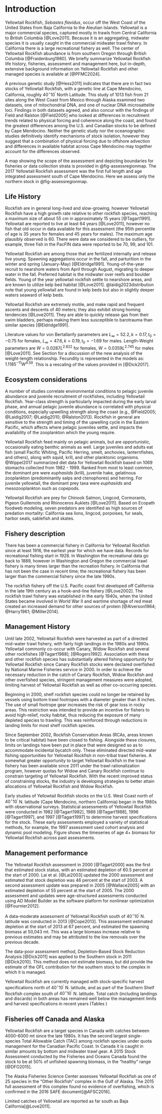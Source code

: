 # Introduction
<!-- Scientific name, distribution, the basis for the choice of stock structure, including regional differences in life history or other biological characteristics that should form the basis of management units. A map showing the scope of the assessment and depicting boundaries for fisheries or data collection strata.  -->

Yellowtail Rockfish, *Sebastes flavidus*, occur off the West Coast of the United States from Baja California to the Aleutian Islands.  Yellowtail is a major commercial species, captured mostly in trawls from Central California to British Columbia [@Love2011].  Because it is an aggregating, midwater species it is usually caught in the commercial midwater trawl fishery. In California there is a large recreational fishery as well. The center of Yellowtail Rockfish abundance is from southern Oregon through British Columbia [@Fraidenburg1980]. We briefly summarize Yellowtail Rockfish life history, fisheries, assessment and management here, but in-depth, extensive background information on Yellowtail Rockfish and other managed species is available at [@PFMC2024].  

A previous genetic study [@Hess2011] indicates that there are in fact two stocks of Yellowtail Rockfish, with a genetic line at Cape Mendocino, California, roughly $40^\circ 10^\prime$ North Latitude.  This study of 1013 fish from 21 sites along the West Coast from Mexico through Alaska examined two datasets, one of mitochondrial DNA, and one of nuclear DNA microsattelite loci. Findings in both datasets agreed, and also concur with the findings of Field and Ralston [@Field2005] who looked at differences in recruitment trends related to physical forcing and coherence along the coast, and found the greatest differences among the U.S. and Canadian stocks to be defined by Cape Mendocino. Neither the genetic study nor the oceanographic studies definitively identify mechanisms of stock isolation, however they suggest that a combination of physical forcing due to offshore advection and differences in available habitat across Cape Mendocino may together account for the differences observed.

A map showing the scope of the assessment and depicting boundaries for fisheries or data collection strata is provided in @fig-assessregionmap. The 2017 Yellowtail Rockfish assessment was the first full length and age integrated assessment south of Cape Mendocino. Here we assess only the northern stock in @fig-assessregionmap.

## Life History

<!-- Important features of life history that affect management (e.g., migration, sexual dimorphism, bathymetric demography).   -->

Rockfish are in general long-lived and slow-growing, however Yellowtail Rockfish have a high growth rate relative to other rockfish species, reaching a maximum size of about 55 cm in approximately 15 years [@Tagart1991].  Yellowtail are reported to live at least 64 years [@Love2011], however no fish that old occur in data available for this assessment (the 95th percentile of age is 35 years for females and 45 years for males).  The maximum age plausibly observed  is 60. There were data we considered to be outliers, for example, three fish in the PacFIN data were reported to be 70, 99, and 101.

Yellowtail Rockfish are among those that are fertilized internally and release live young.  Spawning aggregations occur in the fall, and parturition in the winter and spring (January-May) [@Eldridge1991].  Young-of-the-year recruit to nearshore waters from April through August, migrating to deeper water in the fall.  Preferred habitat is the midwater over reefs and boulder fields. Young of the year yellowtail rockfish settle to nearshore areas, and are known to utilize kelp bed habitat [@Love2011]. @laidig2023distribution note that young yellowtail are found in kelp beds but also in slightly deeper waters seaward of kelp beds.   

Yellowtail Rockfish are extremely motile, and make rapid and frequent ascents and descents of 40 meters; they also exhibit strong homing tendencies [@Love2011].  They are able to quickly release gas from their swim bladders, perhaps making them less susceptible to barotrauma than similar species [@Eldridge1991].  

Literature values for von Bertallanfy parameters are $L_\infty = 52.2, k = 0.17, t_0 = -0.75$ for females, $L_\infty = 47.6, k=0.19, t_0 = -1.69$ for males.  Length-Weight parameters are $W = 0.0287L^{2.822}$ for females, $W = 0.0359L^{2.745}$ for males [@Love2011].  See Section \ref{bio-params} for a discussion of the new analysis of the weight-length relationship.  Fecundity is represented in the models as:  $1.1185^{-11}W^{4.59}$.  This is a rescaling of the values provided in [@Dick2017].

## Ecosystem considerations

<!-- Ecosystem considerations that include relevant information on how environmental drivers, prey, competition, predation, and/or (habitat requirements/preferences may affect stock’s status, vital rates (growth, survival, productivity, recruitment), or range and distribution. Ecosystem considerations may also include how these factors, cross-FMP interactions with other fisheries and human social dynamics that may affect the stock (e.g., reliance and dependence by fishing communities, non-target species constraining harvest rates). The length and depth of this section will depend on availability of information from published studies and Integrated Ecosystem Assessment reports, expertise of the STAT, and whether ecosystem factors contribute quantitative information to the assessment. This is not required for an update assessment if a citation to the previous assessment is provided.  -->

A number of studies correlate environmental conditions to pelagic juvenile abundance and juvenile recruitment of rockfishes, including Yellowtail Rockfish. Year-class strength is particularly impacted during the early larval phase, and annual pelagic juvenile abundance is correlated with physical conditions, especially upwelling strength along the coast (e.g., @Field2005; @Laidig2007; @Laidig2010; @Ralston2013). Rockfish in general are sensitive to the strength and timing of the upwelling cycle in the Eastern Pacific, which affects where pelagic juveniles settle, and impacts the availability of the zooplankton which the young require.

Yellowtail Rockfish feed mainly on pelagic animals, but are opportunistic, occasionally eating benthic animals as well. Large juveniles and adults eat fish (small Pacific Whiting, Pacific Herring, smelt, anchovies, lanternfishes, and others), along with squid, krill, and other planktonic organisms. @Wippel2017 summarized diet data for Yellowtail Rockfish based on 1069 stomachs collected from 1982 - 1999. Ranked from most to least common, the dominant pre were *euphasiids* (krill), juvenile hake, gelatinous zooplankton (predominantly salps and ctenophores) and herring. For juvenile yellowtail, the dominant prey taxa were *euphasiids* and mesozooplankton such as copepods.

Yellowtail Rockfish are prey for Chinook Salmon, Lingcod, Cormorants, Pigeon Guillemots and Rhinoceros Auklets [@Love2011]. Based on Ecopath foodweb modeling, seven  predators are identified as high sources of predation mortality: California sea lions, lingcod, porpoises, fur seals, harbor seals, sablefish and skates. 

## Fishery description

<!-- Important features of current fishery and relevant history of fishery.  -->

There has been a commercial fishery in California for Yellowtail Rockfish since at least 1916, the earliest year for which we have data.  Records for recreational fishing start in 1928.  In Washington the recreational data go back to 1889, however in Washington and Oregon the commercial trawl fishery is many times larger than the recreation fishery. In California that has not been the case in recent time; the recreational fishery has been larger than the commercial fishery since the late 1990s.

The rockfish fishery off the U.S. Pacific coast first developed off California in the late 19th century as a hook-and-line fishery [@Love2002].  The rockfish trawl fishery was established in the early 1940s, when the United States became involved in World War II and wartime shortage of red meat created an increased demand for other sources of protein [@Alverson1964; @Harry1961; @Miller2014].


## Management History

<!---
Summary of management history (e.g., changes in mesh sizes, trip limits, or other management actions that may have significantly altered selection, catch rates, or discards). 
--->

Until late 2002, Yellowtail Rockfish were harvested as part of a directed mid-water trawl fishery, with fairly high landings in the 1980s and 1990s. Yellowtail commonly co-occur with Canary, Widow Rockfish and several other rockfishes [@Tagart1988]; [@Rogers1992]. Association with these and other rockfish species has substantially altered fishing opportunity for Yellowtail Rockfish since Canary Rockfish stocks were declared overfished by National Marine Fisheries service in 2000. In order to achieve the necessary reduction in the catch of Canary Rockfish, Widow Rockfish and other overfished species, stringent management measures were adopted, limiting harvest of Yellowtail Rockfish as well as other co-occurring species.

Beginning in 2000, shelf rockfish species could no longer be retained by vessels using bottom trawl footropes with a diameter greater than 8 inches. The use of small footrope gear increases the risk of gear loss in rocky areas. This restriction was intended to provide an incentive for fishers to avoid high-relief, rocky habitat, thus reducing the exposure of many depleted species to trawling. This was reinforced through reductions in landing limits for most shelf rockfish species.

Since September 2002, Rockfish Conservation Areas (RCAs, areas known to be critical habitat) have been closed to fishing.  Alongside these closures, limits on landings have been put in place that were designed so as to accommodate incidental bycatch only.  These eliminated directed mid-water fishing opportunities for Yellowtail Rockfish in non-tribal trawl fisheries. A somewhat greater opportunity to target Yellowtail Rockfish in the trawl fishery has been available since 2011 under the trawl rationalization program, however quotas for Widow and Canary Rockfish continue to constrain targeting of Yellowtail Rockfish.  With the recent improved status of constraining stocks, the industry is developing strategies to better attain allocations of Yellowtail Rockfish and Widow Rockfish. 

Early studies of Yellowtail Rockfish stocks on the U.S. West Coast north of  $40^\circ 10^\prime$ N. latitude (Cape Mendocino, northern California) began in the 1980s with observational surveys.  Statistical assessments of Yellowtail Rockfish  were conducted in 1982 [@Tagart1982], 1988 [@Tagart1988], 1996 [@Tagart1997], and 1997 [@Tagart1997] to determine harvest specifications for the stock. These early assessments employed a variety of statistical methods, for example, the 1997 assessment used cohort analysis and dynamic pool modeling.  Figure \ref{fig:assessment_history}shows the timeseries of age 4+ biomass for Yellowtail Rockfish across past assessments.


## Management performance

<!-- Management performance, including a table or tables comparing Overfishing Limit (OFL), Acceptable Biological Catch (ABC), Annual Catch Limit (ACL), landings, and catch (i.e., landings plus discard) for each area and year. Groundfish assessments that estimate dead discarded catch must include a disclaimer noting that total mortality estimates from the WCGOP and from the stock assessment may differ due to the use of different methods. Investigation into how these methods differ is beyond the scope of a benchmark assessment. The rationale for modeling discard mortality can also be provided. This should be included in all update assessments.  -->

The Yellowtail Rockfish assessment in 2000 [@Tagart2000] was the first that estimated stock status, with an estimated depletion of 60.5 percent at the start of 2000. Lai et al. [@Lai2003] updated the 2000 assessment and estimated that stock depletion was 46 percent at the start of 2003. A second assessment update was prepared in 2005 [@Wallace2005] with an estimated depletion of 55 percent at the start of 2005.  The 2000 assessment and updates were age-structured assessments conducted using AD Model Builder as the software platform for nonlinear optimization [@Fournier2012].

A data-moderate assessment of Yellowtail Rockfish south of $40^\circ 10^\prime$ N. latitude was conducted in 2013 [@Cope2013]. This assessment estimated depletion at the start of 2013 at 67 percent, and estimated the spawning biomass at 50,043 mt. This was a large biomass increase relative to previous estimates and may be attributed to the low removals over the previous decade.

The data-poor assessment method, Depletion-Based Stock Reduction Analysis [@Dick2011] was applied to the Southern stock in 2011 [@Dick2010]. This method does not estimate biomass, but did provide the estimate of the OFL contribution for the southern stock to the complex in which it is managed.

Yellowtail Rockfish are currently managed with stock-specific harvest specifications north of $40^\circ 10^\prime$ N. latitude, and as part of the Southern Shelf Rockfish complex south of $40^\circ 10^\prime$ N. latitude. Total catch (including landings and discards) in  both areas has remained well below the management limits and harvest specifications in recent years (Tables \ref{tab:mnmgt_perform.N})

## Fisheries off Canada and Alaska

<!-- Description of fisheries for this species off Canada, Alaska and/or Mexico, including references to any recent assessments of those stocks extending beyond the Council’s jurisdiction. STATs are strongly encouraged to include a summary of catches and estimates of stock size and stock status for the most recent ten years if such information can be assembled without excessive difficulty. This is not required for an update assessment.    -->

<!-- See if AK has a more up to date assessment (MF) and add updated information on the Canada Assessment (IT) -->

Yellowtail Rockfish are a target species in Canada with catches between 4000-6000 mt since the late 1980s. It has the second largest single-species Total Allowable Catch (TAC) among rockfish species under quota management for the Canadian Pacific Coast. In Canada it is caught in similar amounts by bottom and midwater trawl gear. A 2015 Stock Assessment conducted by the Fisheries and Oceans Canada found the stock to be at 50\% of unfished spawning biomass, in the "healthy" range [@DFO2015].

The Alaska Fisheries Science Center assesses Yellowtail Rockfish as one of 25 species in the "Other Rockfish" complex in the Gulf of Alaska.  The 2015 full assessment of this complex found no evidence of overfishing, which is confirmed in the 2016 SAFE document[@AFSC2016].

Limited catches of Yellowtail are reported as far south as Baja California[@Love2011].
